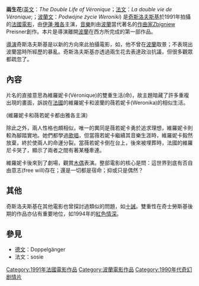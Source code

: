 {{otheruses|兩生花 (消歧義)}}
{{noteTA
|T=zh-hans:维罗尼卡的双重生命;zh-hk:兩生花;zh-tw:雙面薇若妮卡;
|1=zh-hans:克日什托夫·基斯洛夫斯基;zh-hk:古茲托夫·奇斯洛夫斯基;zh-tw:克里斯多夫·奇士勞斯基;
|2=zh-hans:基斯洛夫斯基;zh-hk:奇斯洛夫斯基;zh-tw:奇士勞斯基;
|3=zh-hans:维罗尼卡的双重生命;zh-hk:兩生花;zh-tw:雙面薇若妮卡;
}}
'''兩生花'''([[英文|英文]]：''The Double Life of Véronique''；[[法文|法文]]：''La double vie de Véronique'';；[[波蘭文|波蘭文]]：''Podwójne życie Weroniki'') 是[[奇斯洛夫斯基|奇斯洛夫斯基]]於1991年拍攝的[[法國|法國]][[電影|電影]]，由[[伊蓮·雅各|伊蓮·雅各]]主演，[[音樂|音樂]]則由[[波蘭|波蘭]]當代著名的[[作曲家|作曲家]]Zbigniew Preisner創作。本片是導演離開[[波蘭|波蘭]]在西方所完成的第一部作品。

[[導演|導演]]奇斯洛夫斯基是以新的方向來此拍攝電影，如，他不曾在[[波蘭|波蘭]]取景；不表現出波蘭當時所經歷的暴亂。奇斯洛夫斯基亦透過兩生花去表達政治抗議，但很多觀眾都疏忽了。

== 內容 ==
片名的直接意思為維羅妮卡(Véronique)的雙重生活(命)，故主題暗藏了許多重複出現的畫面，訴說在[[法國|法國]]的維羅妮卡和波蘭的薇若妮卡(Weronika)的相似生活。

(維羅妮卡和薇若妮卡都由雅各主演)

除此之外，兩人性格也頗相似，唯一的異同是薇若妮卡勇於追求理想，維羅妮卡則較為腳踏實地。她們都學過[[歌唱|歌唱]]，但當薇若妮卡繼續其音樂生涯時，維羅妮卡毅然放棄，終於使兩人的命運分裂。當薇若妮卡倒在台上，後來被埋葬時，法國的維羅尼卡哭了，顯示了兩者之間有著某種牽連。

維羅妮卡後來到了劇場，觀賞[[木偶|木偶]]表演。整部電影的核心是問：這世界到底有否自由意志(free will)存在；還是一切都是宿命；抑或只是偶然？

== 其他 ==
奇斯洛夫斯基在其他電影也曾探討過類似的問題，如[[十誡_(奇斯洛夫斯基電影)|十誡]]。雙重性在奇士勞斯基後期的作品亦佔有重要地位，如1994年的[[紅色情深|紅色情深]]。

== 參見 ==
* [[德文|德文]]：Doppelgänger
* 法文：sosie

[[Category:1991年法國電影作品|Category:1991年法國電影作品]]
[[Category:波蘭電影作品|Category:波蘭電影作品]]
[[Category:1990年代奇幻剧情片|Category:1990年代奇幻剧情片]]
